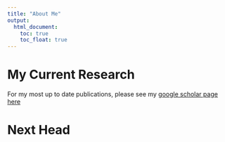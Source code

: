 ```yaml
---
title: "About Me"
output: 
  html_document:
    toc: true
    toc_float: true
---
```


# My Current Research

For my most up to date publications, please see my [google scholar page here](https://scholar.google.com/citations?user=N48rVQcAAAAJ&hl=en)


# Next Head